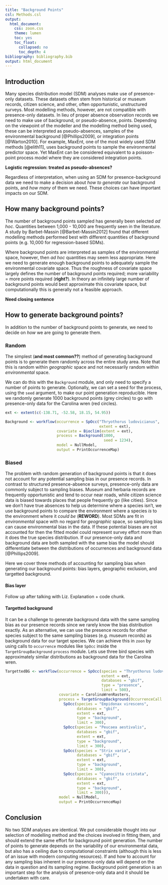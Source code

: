 ```yaml
---
title: "Background Points"
csl: Methods.csl
output:
  html_document:
    css: zoon.css
    theme: lumen
    toc: yes
    toc_float:
      collapsed: no
      toc_depth: 4
bibliography: bibliography.bib
output: html_document
---
```


## Introduction

Many species distribution model (SDM) analyses make use of presence-only datasets. These datasets often stem from historical or museum records, citizen science, and other, often opportunistic, unstructured surveys. Most modelling methods, however, are not compatible with presence-only datasets. In lieu of proper absence observation records we need to make use of background, or pseudo-absence, points. Depending on the viewpoint of the modeller and the modelling method being used, these can be interpreted as pseudo-absences, samples of the environmental background [@Phillips2009], or integration points [@Warton2010]. For example, MaxEnt, one of the most widely used SDM methods [@elith11], uses background points to sample the environmental predictor space. Yet MaxEnt can be considered equivalent to a poisson-point process model where they are considered integration points.

**Logistic regression: treated as pseudo-absences?**

Regardless of interpretation, when using an SDM for presence-background data we need to make a decision about *how to generate* our background points, and *how many* of them we need. These choices can have important impacts on our SDM.

## How many background points?

The number of background points sampled has generally been selected *ad hoc*. Quantities between 1,000 - 10,000 are frequently seen in the literature. A study by Barbet-Massin [@Barbet-Massin2012] found that different modelling methods performed best with different quantities of background points (e.g. 10,000 for regression-based SDMs).

Where background points are interpreted as samples of the environmental space, however, then *ad hoc* quantities may seem less appropriate. Here we need to generate enough background points to adequately sample the environmental covariate space. Thus the roughness of covariate space largely defines the number of background points required; more variability = more points required (**right?**). In theory an infinitely large number of background points would best approximate this covariate space, but computationally this is generally not a feasible approach.

**Need closing sentence**

## How to generate background points?

In addition to the number of background points to generate, we need to decide on *how* we are going to generate them. 

### Random

The simplest (**and most common??**) method of generating background points is to generate them randomly across the entire study area. Note that this is random within *geographic* space and not necessarily random within *environmental* space. 

We can do this with the `Background` module, and only need to specify a number of points to generate. Optionally, we can set a seed for the process, using the `seed` argument, to make our point generation reproducible. Here we randomly generate 1000 background points (grey circles) to go with presence-only data for the Carolina wren (red circles).

```r
ext <- extent(c(-138.71, -52.58, 18.15, 54.95))

Background <- workflow(occurrence = SpOcc("Thryothorus ludovicianus",
                                          extent = ext),
                       covariate = Bioclim(extent = ext),
                       process = Background(1000,
                                            seed = 1234),
                       model = NullModel,
                       output = PrintOccurrenceMap)
```

### Biased

The problem with random generation of background points is that it does not account for any potential sampling bias in our presence records. In contrast to structured presence-absence surveys, presence-only data are commonly subject to sampling biases. Museum and herbaria records are frequently opportunistic and tend to occur near roads, while citizen science data is biased towards places that people frequently go (like cities). Since we don't have true absences to help us determine where a species isn't, we use background points to compare the environment where a species *is* to the environment where it *could be* (**REWORD**). Most SDMs are fit in *environmental* space with no regard for *geographic* space, so sampling bias can cause environmental bias in the data. If these potential biases are not accounted for then the fitted model could represent survey effort more than it does the true species distribution. If our presence-only data and background data are both sampled with the same bias the model should differentiate between the distributions of occurrences and background data [@Phillips2009].

Here we cover three methods of accounting for sampling bias when generating our background points: bias layers, geographic exclusion, and targetted background.

#### Bias layer

Follow up after talking with Liz. Explanation + code chunk.

#### Targetted background

It can be a challenge to generate background data with the same sampling bias as our presence records since we rarely know the bias distribution exactly. As an alternative, we can use the presence records for other species subject to the same sampling biases (e.g. museum records) as background data for our target species. We can achieve this in `zoon` by using calls to `occurrence` modules like `SpOcc` inside the `TargetGroupBackground` `process` module. Lets use three bird species with approximately similar distributions as background data for the Carolina wren.

```r
TargettedBG <- workflow(occurrence = SpOcc(species = "Thryothorus ludovicianus",
                                           extent = ext,
                                           databases = "gbif",
                                           type = "presence",
                                           limit = 500),
                        covariate = CarolinaWrenRasters,
                        process = TargetGroupBackground(OccurrenceCall = Chain(
                          SpOcc(species = "Empidonax virescens",
                                databases = "gbif",
                                extent = ext,
                                type = "background",
                                limit = 300),
                          SpOcc(species = "Peucaea aestivalis",
                                databases = "gbif",
                                extent = ext,
                                type = "background",
                                limit = 300),
                          SpOcc(species = "Strix varia",
                                databases = "gbif",
                                extent = ext,
                                type = "background",
                                limit = 300),
                          SpOcc(species = "Cyanocitta cristata",
                                databases = "gbif",
                                extent = ext,
                                type = "background",
                                limit = 300))),
                        model = NullModel,
                        output = PrintOccurrenceMap)

```

## Conclusion

No two SDM analyses are identical. We put considerable thought into our selection of modelling method and the choices involved in fitting them, and should extend the same effort for background point generation. The number of points to generate depends on the variability of our environmental data, but also has a ceiling due to computational constraints (although this is less of an issue with modern computing resources). If and how to account for any sampling bias inherent in our presence-only data will depend on the data in question and its sampling regime. Background point generation is an important step for the analysis of presence-only data and it should be undertaken with care.
